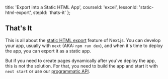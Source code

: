 
  title: 'Export into a Static HTML App',
  courseId: 'excel',
  lessonId: 'static-html-export',
  stepId: 'thats-it'
};

## That's It

This is all about the [static HTML export](https://nextjs.org/docs/#static-html-export) feature of Next.js. You can develop your app, usually with `next` (AKA: `npm run dev`), and when it's time to deploy the app, you can export it as a static app.

But if you need to create pages dynamically after you've deploy the app, this is not the solution.
For that, you need to build the app and start it with `next start` or use our [programmatic API](https://nextjs.org/docs/#custom-server-and-routing).

